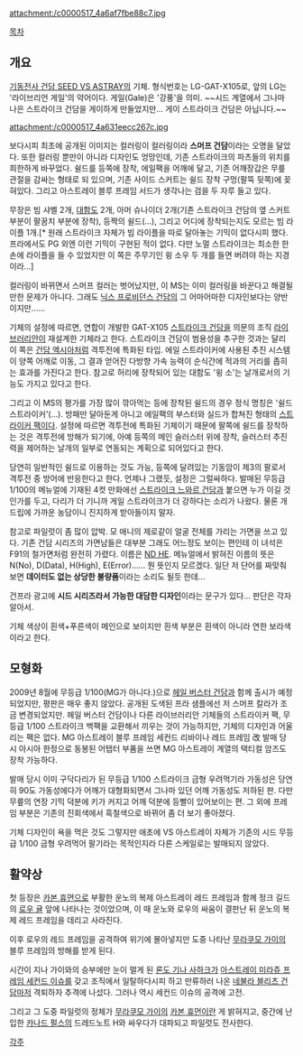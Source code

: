 attachment:/c0000517_4a6af7fbe88c7.jpg

[[목차]]

== 개요 ==
[[기동전사 건담 SEED VS ASTRAY]]의 기체. 형식번호는 LG-GAT-X105로, 앞의 LG는 '라이브리언 게일'의 약어이다. 게일(Gale)은 '강풍'을 의미. ~~시드 계열에서 그나마 나은 스트라이크 건담을 게이하게 만들었지만... 게이 스트라이크 건담은 아닙니다.~~

attachment:/c0000517_4a631eecc267c.jpg

보다시피 최초에 공개된 이미지는 컬러링이 컬러링이라 '''스머프 건담'''이라는 오명을 달았다. 또한 컬러링 뿐만이 아니라 디자인도 엉망인데, 기존 스트라이크의 파츠들의 위치를 희한하게 바꾸었다. 쉴드를 등쪽에 장착, 에일팩을 어깨에 달고, 기존 어깨장갑은 무릎 관절을 감싸는 형태로 되 있으며, 기존 사이드 스커트는 쉴드 장착 구멍(팔뚝 뒷쪽)에 꽂혀있다. 그리고 아스트레이 블루 프레임 서드가 생각나는 검을 두 자루 들고 있다.

무장은 빔 샤벨 2개, [[대함도]] 2개, 아머 슈나이더 2개(기존 스트라이크 건담의 옆 스커트 부분이 팔꿈치 부분에 장착), 등짝의 쉴드(...), 그리고 어디에 장착되는지도 모르는 빔 라이플 1개.[* 원래 스트라이크 자체가 빔 라이플을 따로 달아놓는 기믹이 없다시피 했다. 프라에서도 PG 외엔 이런 기믹이 구현된 적이 없다. 다만 노멀 스트라이크는 최소한 한 손에 라이플을 들 수 있었지만 이 쪽은 주무기인 윙 소우 두 개를 들면 버려야 하는 지경이라...] 

컬러링이 바뀌면서 스머프 컬러는 벗어났지만, 이 MS는 이미 컬러링을 바꾼다고 해결될 만한 문제가 아니다. 그래도 [[닉스 프로비던스 건담]]의 그 어마어마한 디자인보다는 양반이지만......

기체의 설정에 따르면, 연합이 개발한 GAT-X105 [[스트라이크 건담]]을 의문의 조직 [[라이브러리안]]이 재설계한 기체라고 한다. 스트라이크 건담이 범용성을 추구한 것과는 달리 이 쪽은 [[건담 엑시아]]처럼 격투전에 특화된 타입. 에일 스트라이커에 사용된 추진 시스템이 양쪽 어깨로 이동, 그 결과 얻어진 다방향 가속 능력이 순식간에 적과의 거리를 좁히는 효과를 가진다고 한다. 참고로 허리에 장착되어 있는 대함도 '윙 소'는 날개로서의 기능도 가지고 있다고 한다.

그리고 이 MS의 평가를 가장 많이 깎아먹는 등에 장착된 쉴드의 경우 정식 명칭은 '쉴드 스트라이커'(…). 방패만 달아둔게 아니고 에일팩의 부스터와 실드가 합쳐진 형태의 [[스트라이커 팩]]이다. 설정에 따르면 격투전에 특화된 기체이기 때문에 팔쪽에 쉴드를 장착하는 것은 격투전에 방해가 되기에, 아예 등쪽의 메인 슬러스터 위에 장착, 슬러스터 추진력을 제어하는 날개의 일부로 연동되는 계획으로 되어있다고 한다.

당연히 일반적인 쉴드로 이용하는 것도 가능, 등쪽에 달려있는 기동암이 제3의 팔로서 격투전 중 방어에 반응한다고 한다. 언제나 그랬듯, 설정은 그럴싸하다. 발매된 무등급 1/100의 메뉴얼에 기재된 4컷 만화에선 [[스트라이크 느와르 건담]]과 붙으면 누가 이길 것인가를 두고, 다리가 더 기니까 게일 스트라이크가 더 강하다는 소리가 나왔다. 물론 개드립에 가까운 농담이니 진지하게 받아들이지 말자. 

참고로 파일럿이 좀 많이 압박. 모 애니의 제로같이 얼굴 전체를 가리는 가면을 쓰고 있다. 기존 건담 시리즈의 가면남들은 대부분 그래도 어느정도 보이는 편인테 이 녀석은 F91의 철가면처럼 완전히 가렸다. 이름은 [[ND HE]]. 메뉴얼에서 밝혀진 이름의 뜻은 N(No), D(Data), H(High), E(Error)...... 뭔 뜻인지 모르겠다. 일단 저 단어를 짜맞춰 보면 '''데이터도 없는 상당한 불량품'''이라는 소리도 될듯 한데...

건프라 광고에 '''시드 시리즈라서 가능한 대담한 디자인'''이라는 문구가 있다... 판단은 각자 알아서.

기체 색상이 흰색+푸른색이 메인으로 보이지만 흰색 부분은 흰색이 아니라 연한 보라색이라고 한다.

== 모형화 ==
2009년 8월에 무등급 1/100(MG가 아니다.)으로 [[헤일 버스터 건담]]과 함께 출시가 예정되었지만, 평판은 매우 좋지 않았다. 공개된 도색된 프라 샘플에선 저 스머프 칼라가 조금 변경되었지만. 헤일 버스터 건담이나 다른 라이브러리안 기체들의 스트라이커 팩, 무등급 1/100 스트라이크 백팩을 교환해서 끼우는 것이 가능하지만, 기체의 디자인과 어울리는 팩은 없다. MG 아스트레이 블루 프레임 세컨드 리바이나 레드 프레임 改 발매 당시 아시아 한정으로 동봉된 어탭터 부품을 쓰면 MG 아스트레이 계열의 택티컬 암즈도 장착 가능하다. 

발매 당시 이미 구닥다리가 된 무등급 1/100 스트라이크 금형 우려먹기라 가동성은 당연히 90도 가동성에다가 어깨가 대형화되면서 그나마 있던 어깨 가동성도 저하된 판. 다만 무릎의 연장 기믹 덕분에 키가 커지고 어깨 덕분에 등빨이 있어보이는 편. 그 외에 프레임 부분은 기존의 진회색에서 흑철색으로 바뀌어 좀 더 보기 좋아졌다.

기체 디자인이 욕을 먹은 것도 그렇지만 애초에 VS 아스트레이 자체가 기존의 시드 무등급 1/100 금형 우려먹어 팔기라는 목적인지라 다른 스케일로는 발매되지 않았다.

== 활약상 ==
첫 등장은 [[카본 휴먼]]으로 부활한 운노의 복제 아스트레이 레드 프레임과 함께 정크 길드의 [[로우 귤]] 앞에 나타나는 것이었으며, 이 때 운노와 로우의 싸움이 결판난 뒤 운노의 복제 레드 프레임을 데리고 사라진다. 

이후 로우의 레드 프레임을 공격하여 위기에 몰아넣지만 도중 나타난 [[무라쿠모 가이]]의 블루 프레임의 방해를 받게 된다.

시간이 지나 가이와의 승부에만 눈이 멀게 된 [[론도 기나 사하크]]가 [[아스트레이 미라쥬 프레임 세컨드 이슈]]를 갖고 조직에서 일탈하다시피 하고 만류하러 나온 [[네불라 블리츠 건담]]마저 격퇴하자 추격에 나섰다. 그러나 역시 세컨드 이슈의 공격에 고전. 

그리고 그 도중 파일럿의 정체가 [[무라쿠모 가이]]의 [[카본 휴먼]]이란 게 밝혀지고, 중간에 난입한 [[카나드 펄스]]의 드레드노트 H와 싸우다가 대파되고 파일럿도 전사한다.

[[각주]]

